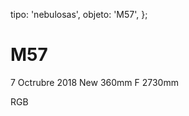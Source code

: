
  tipo: 'nebulosas',
  objeto: 'M57',
};

# M57

<Imagen
  src="registro/m57_20181000_m57_f.jpg"
  fecha="20181000"
/>

 7 Octrubre 2018 New 360mm F 2730mm

<Imagen
  src="registro/m57_20121100_rgbpix3.jpg"
  fecha="20121100"
/>

 RGB